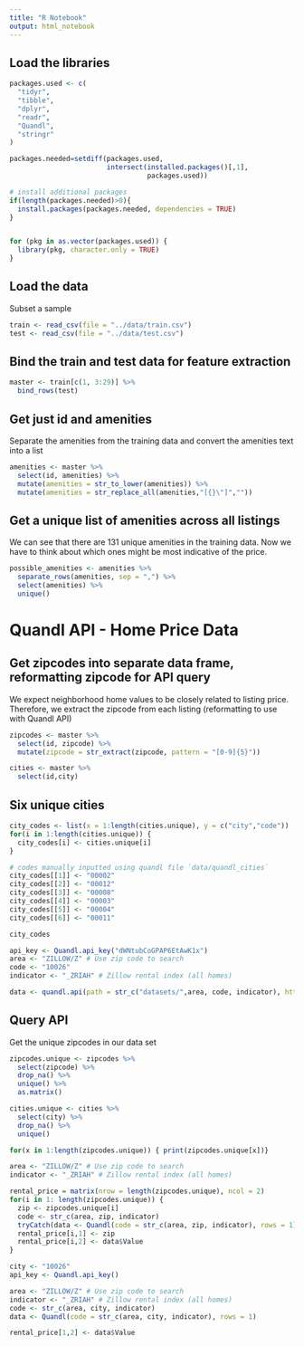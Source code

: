 ```yaml
---
title: "R Notebook"
output: html_notebook
---
```


## Load the libraries
```r


packages.used <- c(
  "tidyr",
  "tibble",
  "dplyr",
  "readr",
  "Quandl",
  "stringr"
)

packages.needed=setdiff(packages.used, 
                        intersect(installed.packages()[,1], 
                                  packages.used))

# install additional packages
if(length(packages.needed)>0){
  install.packages(packages.needed, dependencies = TRUE)
}


for (pkg in as.vector(packages.used)) {
  library(pkg, character.only = TRUE)
}

```

## Load the data
Subset a sample
```r
train <- read_csv(file = "../data/train.csv")
test <- read_csv(file = "../data/test.csv")
```

## Bind the train and test data for feature extraction
```r
master <- train[c(1, 3:29)] %>%
  bind_rows(test)
```


## Get just id and amenities
Separate the amenities from the training data and convert the amenities text into a list
```r
amenities <- master %>% 
  select(id, amenities) %>%
  mutate(amenities = str_to_lower(amenities)) %>%
  mutate(amenities = str_replace_all(amenities,"[{}\"]","")) 
```

## Get a unique list of amenities across all listings
We can see that there are 131 unique amenities in the training data.  Now we have to think about which ones might be most indicative of the price.
```r
possible_amenities <- amenities %>% 
  separate_rows(amenities, sep = ",") %>%
  select(amenities) %>%
  unique()
```

# Quandl API - Home Price Data

## Get zipcodes into separate data frame, reformatting zipcode for API query
We expect neighborhood home values to be closely related to listing price.  Therefore, we extract the zipcode from each listing (reformatting to use with Quandl API)
```r
zipcodes <- master %>% 
  select(id, zipcode) %>%
  mutate(zipcode = str_extract(zipcode, pattern = "[0-9]{5}"))

cities <- master %>%
  select(id,city)
```

## Six unique cities
```r
city_codes <- list(x = 1:length(cities.unique), y = c("city","code"))
for(i in 1:length(cities.unique)) {
  city_codes[i] <- cities.unique[i]
}

# codes manually inputted using quandl file `data/quandl_cities`
city_codes[[1]] <- "00002"
city_codes[[2]] <- "00012"
city_codes[[3]] <- "00008"
city_codes[[4]] <- "00003"
city_codes[[5]] <- "00004"
city_codes[[6]] <- "00011"

city_codes
```
```r


api_key <- Quandl.api_key("dWNtubCoGPAP6EtAwK1x")
area <- "ZILLOW/Z" # Use zip code to search
code <- "10026"
indicator <- "_ZRIAH" # Zillow rental index (all homes)

data <- quandl.api(path = str_c("datasets/",area, code, indicator), http = "GET")

```



## Query API
Get the unique zipcodes in our data set
```r
zipcodes.unique <- zipcodes %>%
  select(zipcode) %>%
  drop_na() %>%
  unique() %>%
  as.matrix()

cities.unique <- cities %>%
  select(city) %>%
  drop_na() %>%
  unique() 
```

```r

for(x in 1:length(zipcodes.unique)) { print(zipcodes.unique[x])}

```

```r


area <- "ZILLOW/Z" # Use zip code to search
indicator <- "_ZRIAH" # Zillow rental index (all homes)

rental_price = matrix(nrow = length(zipcodes.unique), ncol = 2)
for(i in 1: length(zipcodes.unique)) {
  zip <- zipcodes.unique[i]
  code <- str_c(area, zip, indicator)
  tryCatch(data <- Quandl(code = str_c(area, zip, indicator), rows = 1), finally = next())
  rental_price[i,1] <- zip
  rental_price[i,2] <- data$Value
}


```

```r

city <- "10026"
api_key <- Quandl.api_key()

area <- "ZILLOW/Z" # Use zip code to search
indicator <- "_ZRIAH" # Zillow rental index (all homes)
code <- str_c(area, city, indicator)
data <- Quandl(code = str_c(area, city, indicator), rows = 1)

rental_price[1,2] <- data$Value

```

